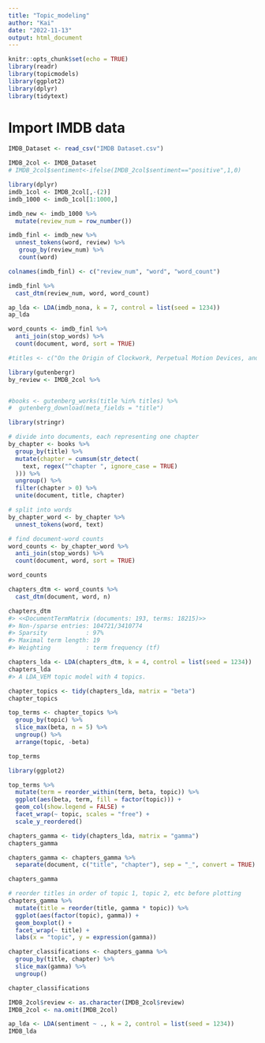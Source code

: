 ```yaml
---
title: "Topic_modeling"
author: "Kai"
date: "2022-11-13"
output: html_document
---
```


```r
knitr::opts_chunk$set(echo = TRUE)
library(readr)
library(topicmodels)
library(ggplot2)
library(dplyr)
library(tidytext)

```

# Import IMDB data
```r
IMDB_Dataset <- read_csv("IMDB Dataset.csv")
```

```r
IMDB_2col <- IMDB_Dataset
# IMDB_2col$sentiment<-ifelse(IMDB_2col$sentiment=="positive",1,0)
```


```r
library(dplyr)
imdb_1col <- IMDB_2col[,-(2)]
imdb_1000 <- imdb_1col[1:1000,]

imdb_new <- imdb_1000 %>%
  mutate(review_num = row_number())

imdb_finl <- imdb_new %>%
  unnest_tokens(word, review) %>%
   group_by(review_num) %>%
   count(word)

colnames(imdb_finl) <- c("review_num", "word", "word_count")

imdb_finl %>%
  cast_dtm(review_num, word, word_count)

```

```r
ap_lda <- LDA(imdb_nona, k = 7, control = list(seed = 1234))
ap_lda
```

```r
word_counts <- imdb_finl %>%
  anti_join(stop_words) %>%
  count(document, word, sort = TRUE)
```





























```r
#titles <- c("On the Origin of Clockwork, Perpetual Motion Devices, and the Compass")

library(gutenbergr)
by_review <- IMDB_2col %>%  


#books <- gutenberg_works(title %in% titles) %>%
#  gutenberg_download(meta_fields = "title")
```

```r
library(stringr)

# divide into documents, each representing one chapter
by_chapter <- books %>%
  group_by(title) %>%
  mutate(chapter = cumsum(str_detect(
    text, regex("^chapter ", ignore_case = TRUE)
  ))) %>%
  ungroup() %>%
  filter(chapter > 0) %>%
  unite(document, title, chapter)

# split into words
by_chapter_word <- by_chapter %>%
  unnest_tokens(word, text)

# find document-word counts
word_counts <- by_chapter_word %>%
  anti_join(stop_words) %>%
  count(document, word, sort = TRUE)

word_counts
```

```r
chapters_dtm <- word_counts %>%
  cast_dtm(document, word, n)

chapters_dtm
#> <<DocumentTermMatrix (documents: 193, terms: 18215)>>
#> Non-/sparse entries: 104721/3410774
#> Sparsity           : 97%
#> Maximal term length: 19
#> Weighting          : term frequency (tf)
```

```r
chapters_lda <- LDA(chapters_dtm, k = 4, control = list(seed = 1234))
chapters_lda
#> A LDA_VEM topic model with 4 topics.
```

```r
chapter_topics <- tidy(chapters_lda, matrix = "beta")
chapter_topics
```

```r
top_terms <- chapter_topics %>%
  group_by(topic) %>%
  slice_max(beta, n = 5) %>% 
  ungroup() %>%
  arrange(topic, -beta)

top_terms

```

```r
library(ggplot2)

top_terms %>%
  mutate(term = reorder_within(term, beta, topic)) %>%
  ggplot(aes(beta, term, fill = factor(topic))) +
  geom_col(show.legend = FALSE) +
  facet_wrap(~ topic, scales = "free") +
  scale_y_reordered()
```

```r
chapters_gamma <- tidy(chapters_lda, matrix = "gamma")
chapters_gamma
```

```r
chapters_gamma <- chapters_gamma %>%
  separate(document, c("title", "chapter"), sep = "_", convert = TRUE)

chapters_gamma

```

```r
# reorder titles in order of topic 1, topic 2, etc before plotting
chapters_gamma %>%
  mutate(title = reorder(title, gamma * topic)) %>%
  ggplot(aes(factor(topic), gamma)) +
  geom_boxplot() +
  facet_wrap(~ title) +
  labs(x = "topic", y = expression(gamma))
```

```r
chapter_classifications <- chapters_gamma %>%
  group_by(title, chapter) %>%
  slice_max(gamma) %>%
  ungroup()

chapter_classifications
```



```r
IMDB_2col$review <- as.character(IMDB_2col$review)
IMDB_2col <- na.omit(IMDB_2col)

ap_lda <- LDA(sentiment ~ ., k = 2, control = list(seed = 1234))
IMDB_lda
```



